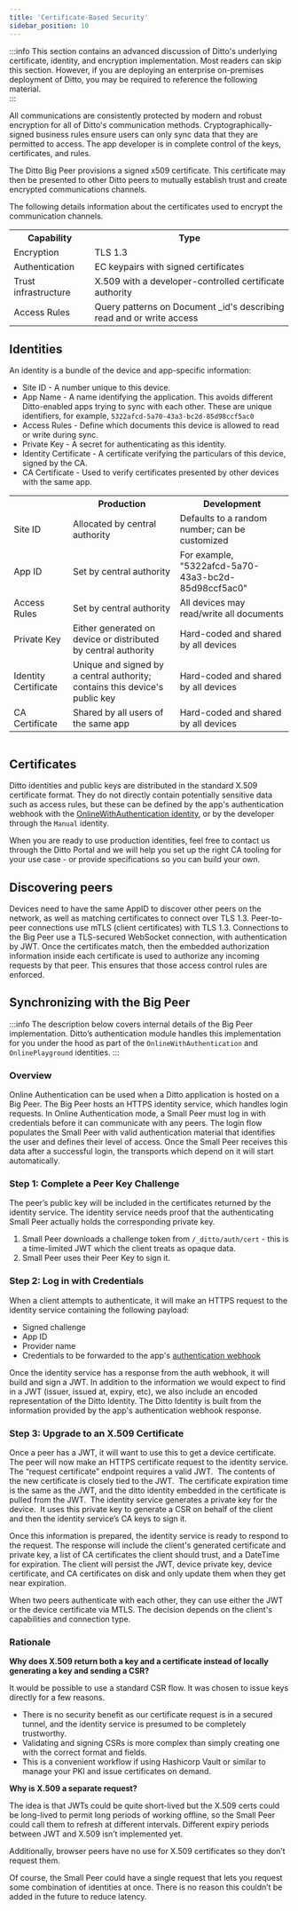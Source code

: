 ```yaml
---
title: 'Certificate-Based Security'
sidebar_position: 10
---
```



:::info
This section contains an advanced discussion of Ditto's underlying certificate, identity, and
encryption implementation. Most readers can skip this section.  However, if you are deploying an enterprise
on-premises deployment of Ditto, you may be required to reference the following
material.  
:::

All communications are consistently protected by modern and robust encryption
for all of Ditto's communication methods. Cryptographically-signed business
rules ensure users can only sync data that they are permitted to access. The app
developer is in complete control of the keys, certificates, and rules.

The Ditto Big Peer provisions a signed x509 certificate. This certificate may
then be presented to other Ditto peers to mutually establish trust and create
encrypted communications channels. 
 
The following details information about the certificates used to encrypt the
communication channels.

<table>
<tr>
  <th>Capability</th>
  <th>Type</th>
</tr>

<tr>
  <td>Encryption</td>
  <td>TLS 1.3</td>
</tr>

<tr>
  <td>Authentication</td>
  <td>EC keypairs with signed certificates</td>
</tr>

<tr>
  <td>Trust infrastructure</td>
  <td>X.509 with a developer-controlled certificate authority</td>
</tr>

<tr>
  <td>Access Rules</td>
  <td>
    Query patterns on Document _id's describing read and or write access
  </td>
</tr>

</table>

## Identities

An identity is a bundle of the device and app-specific information:

* Site ID - A number unique to this device.
* App Name - A name identifying the application. This avoids different Ditto-enabled apps trying to sync with each other. These are unique identifiers, for example, `5322afcd-5a70-43a3-bc2d-85d98ccf5ac0`
* Access Rules - Define which documents this device is allowed to read or write during sync.
* Private Key - A secret for authenticating as this identity.
* Identity Certificate - A certificate verifying the particulars of this device, signed by the CA.
* CA Certificate - Used to verify certificates presented by other devices with the same app.

<table>
  <tr>
    <th></th>
    <th>Production</th>
    <th>Development</th>
  </tr>

  <tr>
    <td>Site ID</td>
    <td>Allocated by central authority</td>
    <td>Defaults to a random number; can be customized</td>
  </tr>

  <tr>
    <td>App ID</td>
    <td>Set by central authority</td>
    <td>For example, "5322afcd-5a70-43a3-bc2d-85d98ccf5ac0"</td>
  </tr>

  <tr>
    <td>Access Rules</td>
    <td>Set by central authority</td>
    <td>All devices may read/write all documents</td>
  </tr>

  <tr>
    <td>Private Key</td>
    <td>Either generated on device or distributed by central authority</td>
    <td>Hard-coded and shared by all devices</td>
  </tr>

  <tr>
    <td>Identity Certificate</td>
    <td>
      Unique and signed by a central authority; contains this device's public key
    </td>
    <td>Hard-coded and shared by all devices</td>
  </tr>

  <tr>
    <td>CA Certificate</td>
    <td>Shared by all users of the same app</td>
    <td>Hard-coded and shared by all devices</td>
  </tr>

  <table></table>
</table>


## Certificates

Ditto identities and public keys are distributed in the standard X.509
certificate format. They do not directly contain potentially sensitive data such as access rules,
but these can be defined by the app's authentication webhook with the 
[OnlineWithAuthentication identity](../concepts/designing-permissions), or by the
developer through the `Manual` identity.
 
When you are ready to use production identities, feel free to contact
us through the Ditto Portal and we will help you set up the right CA
tooling for your use case - or provide specifications so you can build your own.


## Discovering peers

Devices need to have the same AppID to discover other peers on the network, as
well as matching certificates to connect over TLS 1.3. Peer-to-peer connections use mTLS (client certificates) with TLS 1.3. Connections to the Big Peer use a TLS-secured WebSocket connection, with authentication by JWT. Once the certificates match,
then the embedded authorization information inside each certificate is used to
authorize any incoming requests by that peer. This ensures that those access
control rules are enforced. 
 
## Synchronizing with the Big Peer

:::info
The description below covers internal details of the Big Peer implementation.  Ditto’s authentication module handles this
implementation for you under the hood as part of the `OnlineWithAuthentication` and `OnlinePlayground`
identities. 
:::

### Overview

Online Authentication can be used when a Ditto application is hosted on a Big Peer. The Big Peer hosts an HTTPS identity service, which handles login requests. In Online Authentication mode, a Small Peer must log in with credentials before it can communicate with any peers. The login flow populates the Small Peer with valid authentication material that identifies the user and defines their level of access. Once the Small Peer receives this data after a successful login, the transports which depend on it will start automatically.

###  Step 1: Complete a Peer Key Challenge

The peer’s public key will be included in the certificates returned by the identity service. The identity service needs proof that the authenticating Small Peer actually holds the corresponding private key.

1. Small Peer downloads a challenge token from `/_ditto/auth/cert` - this is a time-limited JWT which the client treats as opaque data.
2. Small Peer uses their Peer Key to sign it.

### Step 2: Log in with Credentials

When a client attempts to authenticate, it will make an HTTPS request to the identity service containing the following payload:

- Signed challenge
- App ID
- Provider name
- Credentials to be forwarded to the app's [authentication webhook](../security/online-with-authentication)

Once the identity service has a response from the auth webhook, it will build and sign a JWT. In addition to the information we would expect to find in a JWT (issuer, issued at, expiry, etc), we also include an encoded representation of the Ditto Identity.
The Ditto Identity is built from the information provided by the app's authentication webhook response.

### Step 3: Upgrade to an X.509 Certificate

Once a peer has a JWT, it will want to use this to get a device certificate.  The
peer will now make an HTTPS certificate request to the identity service.
The “request certificate” endpoint requires a valid JWT.  The contents of the
new certificate is closely tied to the JWT.  The certificate expiration time is the same as the JWT, and the ditto identity embedded in the
certificate is pulled from the JWT.  The identity service generates a
private key for the device.  It uses this private key to generate a CSR on
behalf of the client and then the identity service’s CA keys to sign it.

Once this information is prepared, the identity service is ready to respond to the request.
The response will include the client's generated certificate and private key, a list of CA certificates the client should trust, and a DateTime for
expiration. The client will persist the JWT, device private key, device
certificate, and CA certificates on disk and only update them when they get near
expiration.

When two peers authenticate with each other, they can use either
the JWT or the device certificate via MTLS. The decision depends on the client's
capabilities and connection type.

### Rationale

**Why does X.509 return both a key and a certificate instead of locally generating a key and sending a CSR?**

It would be possible to use a standard CSR flow. It was chosen to issue keys directly for a few reasons.

- There is no security benefit as our certificate request is in a secured tunnel, and the identity service is presumed to be completely trustworthy.
- Validating and signing CSRs is more complex than simply creating one with the correct format and fields.
- This is a convenient workflow if using Hashicorp Vault or similar to manage your PKI and issue certificates on demand.

**Why is X.509 a separate request?**

The idea is that JWTs could be quite short-lived but the X.509 certs could be long-lived to permit long periods of working offline, so the Small Peer could call them to refresh at different intervals. Different expiry periods between JWT and X.509 isn’t implemented yet.

Additionally, browser peers have no use for X.509 certificates so they don’t request them.

Of course, the Small Peer could have a single request that lets you request some combination of identities at once. There is no reason this couldn’t be added in the future to reduce latency.

